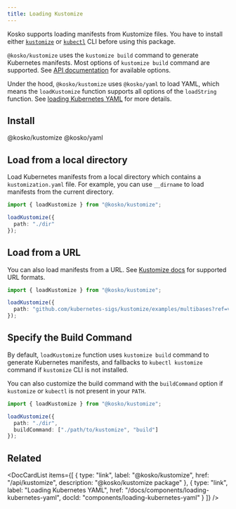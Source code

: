 ```yaml
---
title: Loading Kustomize
---
```



Kosko supports loading manifests from Kustomize files. You have to install either [`kustomize`](https://kubectl.docs.kubernetes.io/installation/kustomize/) or [`kubectl`](https://kubectl.docs.kubernetes.io/installation/kubectl/) CLI before using this package.

`@kosko/kustomize` uses the `kustomize build` command to generate Kubernetes manifests. Most options of `kustomize build` command are supported. See [API documentation](/api/kustomize) for available options.

Under the hood, `@kosko/kustomize` uses `@kosko/yaml` to load YAML, which means the `loadKustomize` function supports all options of the `loadString` function. See [loading Kubernetes YAML](./loading-kubernetes-yaml.mdx) for more details.

## Install

<NpmInstallCommand>@kosko/kustomize @kosko/yaml</NpmInstallCommand>

## Load from a local directory

Load Kubernetes manifests from a local directory which contains a `kustomization.yaml` file. For example, you can use `__dirname` to load manifests from the current directory.

```ts ts2js
import { loadKustomize } from "@kosko/kustomize";

loadKustomize({
  path: "./dir"
});
```

## Load from a URL

You can also load manifests from a URL. See [Kustomize docs](https://kubectl.docs.kubernetes.io/references/kustomize/kustomization/resource/) for supported URL formats.

```ts ts2js
import { loadKustomize } from "@kosko/kustomize";

loadKustomize({
  path: "github.com/kubernetes-sigs/kustomize/examples/multibases?ref=v1.0.6"
});
```

## Specify the Build Command

By default, `loadKustomize` function uses `kustomize build` command to generate Kubernetes manifests, and fallbacks to `kubectl kustomize` command if `kustomize` CLI is not installed.

You can also customize the build command with the `buildCommand` option if `kustomize` or `kubectl` is not present in your `PATH`.

```ts ts2js
import { loadKustomize } from "@kosko/kustomize";

loadKustomize({
  path: "./dir",
  buildCommand: ["./path/to/kustomize", "build"]
});
```

## Related

<DocCardList
  items={[
    {
      type: "link",
      label: "@kosko/kustomize",
      href: "/api/kustomize",
      description: "@kosko/kustomize package"
    },
    {
      type: "link",
      label: "Loading Kubernetes YAML",
      href: "/docs/components/loading-kubernetes-yaml",
      docId: "components/loading-kubernetes-yaml"
    }
  ]}
/>
